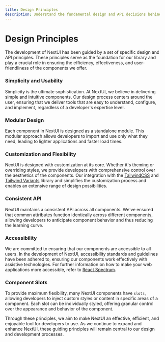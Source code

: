 ```yaml
---
title: Design Principles
description: Understand the fundamental design and API decisions behind the development of NextUI.
---
```


# Design Principles

The development of NextUI has been guided by a set of specific design and API principles.
These principles serve as the foundation for our library and play a crucial role in ensuring
the efficiency, effectiveness, and user-friendliness of the components we offer.

### Simplicity and Usability

Simplicity is the ultimate sophistication. At NextUI, we believe in delivering simple and
intuitive components. Our design process centers around the user, ensuring that we deliver
tools that are easy to understand, configure, and implement, regardless of a developer's
expertise level.

### Modular Design

Each component in NextUI is designed as a standalone module. This modular approach allows
developers to import and use only what they need, leading to lighter applications and faster
load times.

### Customization and Flexibility

NextUI is designed with customization at its core. Whether it's theming or overriding styles,
we provide developers with comprehensive control over the aesthetics of the components. Our
integration with the [TailwindCSS](https://tailwindcss.com/) and [Tailwind Variants](https://tailwind-variants.org)
library and simplifies the customization process and enables an extensive range of design possibilities.

### Consistent API

NextUI maintains a consistent API across all components. We've ensured that common attributes
function identically across different components, allowing developers to anticipate component
behavior and thus reducing the learning curve.

### Accessibility

We are committed to ensuring that our components are accessible to all users.
In the development of NextUI, accessibility standards and guidelines have been adhered to,
ensuring our components work effectively with assistive technologies. For further information
on how to make your web applications more accessible, refer to [React Spectrum](https://react-spectrum.adobe.com/react-aria/index.html).

### Component Slots

To provide maximum flexibility, many NextUI components have `slots`, allowing developers to
inject custom styles or content in specific areas of a component. Each slot can be individually
styled, offering granular control over the appearance and behavior of the component.

<Spacer y={4}/>

Through these principles, we aim to make NextUI an effective, efficient, and enjoyable tool
for developers to use. As we continue to expand and enhance NextUI, these guiding principles
will remain central to our design and development processes.

<Spacer y={4}/>

<CarbonAd/>